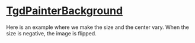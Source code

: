 
# [TgdPainterBackground](docs/classes/TgdPainterBackground.html)

Here is an example where we make the size and the center vary. When the size is
negative, the image is flipped.

<Demo2 />
